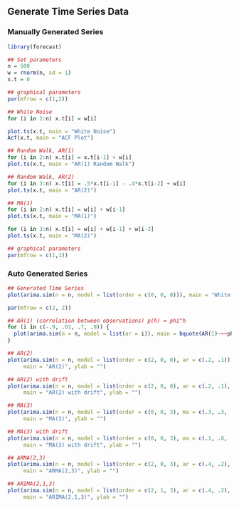 
## Generate Time Series Data {-}

### Manually Generated Series

```r

library(forecast)

## Set parameters
n = 500
w = rnorm(n, sd = 1)
x.t = 0

## graphical parameters
par(mfrow = c(1,2))

## White Noise
for (i in 2:n) x.t[i] = w[i]

plot.ts(x.t, main = "White Noise")
Acf(x.t, main = "ACF Plot")

## Random Walk, AR(1)
for (i in 2:n) x.t[i] = x.t[i-1] + w[i]
plot.ts(x.t, main = "AR(1) Random Walk")

## Random Walk, AR(2)
for (i in 3:n) x.t[i] = .5*x.t[i-1] - .4*x.t[i-2] + w[i]
plot.ts(x.t, main = "AR(2)")

## MA(1)
for (i in 2:n) x.t[i] = w[i] + w[i-1]
plot.ts(x.t, main = "MA(1)")

for (i in 3:n) x.t[i] = w[i] + w[i-1] + w[i-2]
plot.ts(x.t, main = "MA(2)")

## graphical parameters
par(mfrow = c(1,1))

```


### Auto Generated Series {-}

```r

## Generated Time Series
plot(arima.sim(n = n, model = list(order = c(0, 0, 0))), main = "White Noise", ylab = "")

par(mfrow = c(2, 2))

## AR(1) (correlation between observations) p(h) = phi^h
for (i in c(-.9, .01, .7, .9)) {
  plot(arima.sim(n = n, model = list(ar = i)), main = bquote(AR(1)~~~phi==.(i)), ylab = "")
}

## AR(2)
plot(arima.sim(n = n, model = list(order = c(2, 0, 0), ar = c(.2, .1))),
     main = "AR(2)", ylab = "")

## AR(2) with drift
plot(arima.sim(n = n, model = list(order = c(2, 0, 0), ar = c(.2, .1), d = 1.5)),
     main = "AR(2) with drift", ylab = "")

## MA(3)
plot(arima.sim(n = n, model = list(order = c(0, 0, 3), ma = c(.3, .3, .3))),
     main = "MA(3)", ylab = "")

## MA(3) with drift
plot(arima.sim(n = n, model = list(order = c(0, 0, 3), ma = c(.1, .8, .1), d = 2)),
     main = "MA(3) with drift", ylab = "")

## ARMA(2,3)
plot(arima.sim(n = n, model = list(order = c(2, 0, 3), ar = c(.4, .2), ma = c(.1, .8, .1))),
     main = "ARMA(2,3)", ylab = "")

## ARIMA(2,1,3)
plot(arima.sim(n = n, model = list(order = c(2, 1, 3), ar = c(.4, .2), ma = c(.1, .8, .1))),
     main = "ARIMA(2,1,3)", ylab = "")

```
